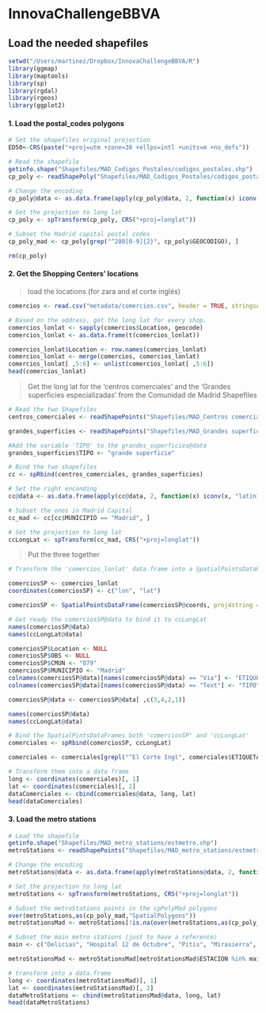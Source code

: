 InnovaChallengeBBVA
========================================================
Load the needed shapefiles
--------------------------------------------------------

```r
setwd("/Users/martinez/Dropbox/InnovaChallengeBBVA/R")
library(ggmap)
library(maptools)
library(sp)
library(rgdal)
library(rgeos)
library(ggplot2)
```

#### 1. Load the postal_codes polygons

```r
# Set the shapefiles original projection
ED50<-CRS(paste("+proj=utm +zone=30 +ellps=intl +units=m +no_defs"))

# Read the shapefile
getinfo.shape("Shapefiles/MAD_Codigos_Postales/codigos_postales.shp")
cp_poly <- readShapePoly("Shapefiles/MAD_Codigos_Postales/codigos_postales.shp", proj4string = ED50)

# Change the encoding
cp_poly@data <- as.data.frame(apply(cp_poly@data, 2, function(x) iconv(x, "latin1", "UTF-8")))

# Set the projection to long lat
cp_poly <- spTransform(cp_poly, CRS("+proj=longlat"))

# Subset the Madrid capital postal codes
cp_poly_mad <- cp_poly[grep("^280[0-9]{2}", cp_poly$GEOCODIGO), ]

rm(cp_poly)
```


#### 2. Get the Shopping Centers' locations

> load the locations (for zara and el corte inglés) 

```r
comercios <- read.csv("metadata/comercios.csv", header = TRUE, stringsAsFactors = FALSE)

# Based on the address, get the long lat for every shop.
comercios_lonlat <- sapply(comercios$Location, geocode)
comercios_lonlat <- as.data.frame(t(comercios_lonlat))

comercios_lonlat$Location <- row.names(comercios_lonlat)
comercios_lonlat <- merge(comercios, comercios_lonlat)
comercios_lonlat[ ,5:6] <- unlist(comercios_lonlat[ ,5:6])
head(comercios_lonlat)
```


> Get the long lat for the 'centros comerciales' and the 'Grandes superficies especializadas' from the Comunidad de Madrid Shapefiles

```r
# Read the two Shapefiles
centros_comerciales <- readShapePoints("Shapefiles/MAD_Centros comerciales/centrocom.shp",  proj4string = ED50)

grandes_superficies <- readShapePoints("Shapefiles/MAD_Grandes superficies especializadas/comerespecial.shp", proj4string = ED50)

#Add the variable 'TIPO' to the grandes_superficies@data
grandes_superficies$TIPO <- "grande superficie"

# Bind the two shapefiles
cc <- spRbind(centros_comerciales, grandes_superficies)

# Set the right enconding
cc@data <- as.data.frame(apply(cc@data, 2, function(x) iconv(x, "latin1", "UTF-8")))

# Subset the ones in Madrid Capital
cc_mad <- cc[cc$MUNICIPIO == "Madrid", ]

# Set the projection to long lat
ccLongLat <- spTransform(cc_mad, CRS("+proj=longlat"))
```

> Put the three together

```r
# Transform the 'comercios_lonlat' data.frame into a SpatialPointsDataFrame

comerciosSP <- comercios_lonlat
coordinates(comerciosSP) <- c("lon", "lat")

comerciosSP <- SpatialPointsDataFrame(comerciosSP@coords, proj4string = CRS("+proj=longlat"), data = comerciosSP@data)

# Get ready the comerciosSP@data to bind it to ccLongLat
names(comerciosSP@data)
names(ccLongLat@data)

comerciosSP$Location <- NULL
comerciosSP$OBS <- NULL
comerciosSP$CMUN <- "079"
comerciosSP$MUNICIPIO <- "Madrid"
colnames(comerciosSP@data)[names(comerciosSP@data) == "Via"] <- "ETIQUETA"
colnames(comerciosSP@data)[names(comerciosSP@data) == "Text"] <- "TIPO"

comerciosSP@data <- comerciosSP@data[ ,c(3,4,2,1)]

names(comerciosSP@data)
names(ccLongLat@data)

# Bind the SpatialPintsDataFrames both 'comerciosSP' and 'ccLongLat'
comerciales <- spRbind(comerciosSP, ccLongLat)

comerciales <- comerciales[grepl("^El Corte Ingl", comerciales$ETIQUETA) == FALSE, ]

# Transform them into a data frame
long <- coordinates(comerciales)[, 1]  
lat <- coordinates(comerciales)[, 2]
dataComerciales <- cbind(comerciales@data, long, lat)
head(dataComerciales)
```


#### 3. Load the metro stations
```r
# Load the shapefile
getinfo.shape("Shapefiles/MAD_metro_stations/estmetro.shp")
metroStations <- readShapePoints("Shapefiles/MAD_metro_stations/estmetro.shp", proj4string = ED50)

# Change the encoding
metroStations@data <- as.data.frame(apply(metroStations@data, 2, function(x) iconv(x, "latin1", "UTF-8")))

# Set the projection to long lat
metroStations <- spTransform(metroStations, CRS("+proj=longlat"))

# Subset the metroStations points in the cpPolyMad polygons
over(metroStations,as(cp_poly_mad,"SpatialPolygons"))
metroStationsMad <- metroStations[!is.na(over(metroStations,as(cp_poly_mad,"SpatialPolygons"))), ]

# Subset the main metro stations (just to have a reference)
main <- c("Delicias", "Hospital 12 de Octubre", "Pitis", "Mirasierra", "Montecarmelo", "Fuencarral", "Barrio del Pilar", "Chamartin", "Plaza de Castilla", "Francos Rodriguez", "Las Tablas", "Pinar de Chamartín", "Mar de Cristal", "Santiago Bernabéu", "Oporto", "Nuevos  Ministerios", "Ciudad Lineal", "Vicálvaro", "Sáinz de Baranda", "Ventas", "O'Donnell", "Barrio de la Concepción", "Alonso Martínez", "Embajadores", "Sol", "Moncloa", "Plaza de España", "Aeropuerto T4", "Aeropuerto", "Campo de las Naciones", "Arturo Soria", "Carabanchel Alto", "Carabanchel", "Villaverde Bajo Cruce", "Villaverde Alto", "La Peseta", "Las suertes", "Puente de Vallecas", "Villa de Vallecas", "Príncipe Pío", "Lago", "Casa de Campo", "Aluche", "Cuatro Vientos", "La Peseta", "San Bernardo", "Ciudad universitaria", "Puerta de Toledo", "Estación de Aravaca", "Antonio Machado", "Cuatro Caminos", "Opera", "Ibiza", "Goya", "Avda. de América", "Pacífico", "García Noblejas", "Canillejas", "Estadio Olímpico", "La Elipa", "Puerta de Arganda", "Alto del Arenal", "Vinateros", "Las Suertes", "Atocha", "Prosperidad", "Colombia")

metroStationsMad <- metroStationsMad[metroStationsMad$ESTACION %in% main, ] 

# transform into a data.frame
long <- coordinates(metroStationsMad)[, 1]  
lat <- coordinates(metroStationsMad)[, 2]
dataMetroStations <- cbind(metroStationsMad@data, long, lat)
head(dataMetroStations)
```


